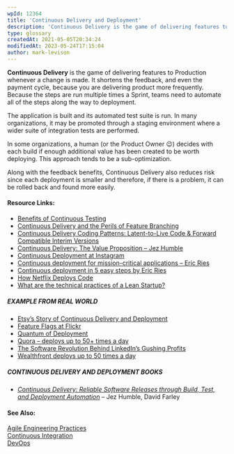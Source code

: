 ```yaml
---
wpId: 12364
title: 'Continuous Delivery and Deployment'
description: 'Continuous Delivery is the game of delivering features to Production whenever a change is made. It shortens the feedback, and even the payment cycle, because you are delivering product more frequently. Because the steps are run multiple times a Sprint, teams need to automate all of the steps along the way to deployment. The application ...'
type: glossary
createdAt: 2021-05-05T20:34:24
modifiedAt: 2023-05-24T17:15:04
author: mark-levison
---
```



**Continuous Delivery** is the game of delivering features to Production whenever a change is made. It shortens the feedback, and even the payment cycle, because you are delivering product more frequently. Because the steps are run multiple times a Sprint, teams need to automate all of the steps along the way to deployment.

The application is built and its automated test suite is run. In many organizations, it may be promoted through a staging environment where a wider suite of integration tests are performed.

In some organizations, a human (or the Product Owner 😉) decides with each build if enough additional value has been created to be worth deploying. This approach tends to be a sub-optimization.

Along with the feedback benefits, Continuous Delivery also reduces risk since each deployment is smaller and therefore, if there is a problem, it can be rolled back and found more easily.

#### Resource Links:

*   [Benefits of Continuous Testing](https://www.infoq.com/news/2015/04/benefits-continuous-testing)
*   [Continuous Delivery and the Perils of Feature Branching](https://continuousdelivery.com/2011/07/on-dvcs-continuous-integration-and-feature-branches/)
*   [Continuous Delivery Coding Patterns: Latent-to-Live Code & Forward Compatible Interim Versions](https://www.infoq.com/articles/continuous-delivery-coding-patterns)
*   [Continuous Delivery: The Value Proposition – Jez Humble](https://www.informit.com/articles/article.aspx?p=1641923)
*   [Continuous Deployment at Instagram](https://engineering.instagram.com/continuous-deployment-at-instagram-1e18548f01d1#.cssk7lhxw)
*   [Continuous deployment for mission-critical applications – Eric Ries](https://www.startuplessonslearned.com/2009/12/continuous-deployment-for-mission.html)
*   [Continuous deployment in 5 easy steps by Eric Ries](http://radar.oreilly.com/2009/03/continuous-deployment-5-eas.html)
*   [How Netflix Deploys Code](https://www.infoq.com/news/2013/06/netflix)
*   [What are the technical practices of a Lean Startup?](https://www.quora.com/What-are-the-technical-practices-of-a-Lean-Startup)

##### EXAMPLE FROM REAL WORLD

*   [Etsy’s Story of Continuous Delivery and Deployment](https://www.slideshare.net/beamrider9/continuous-deployment-at-etsy-a-tale-of-two-approaches)
*   [Feature Flags at Flickr](https://code.flickr.net/2009/12/02/flipping-out/)
*   [Quantum of Deployment](https://codeascraft.com/2010/05/20/quantum-of-deployment/)
*   [Quora – deploys up to 50+ times a day](https://engineering.quora.com/Continuous-Deployment-at-Quora#_=_)
*   [The Software Revolution Behind LinkedIn’s Gushing Profits](https://www.wired.com/2013/04/linkedin-software-revolution/)
*   [Wealthfront deploys up to 50 times a day](https://eng.wealthfront.com/2011/02/22/continuous-deployment-for-data-not-just-services/)

##### CONTINUOUS DELIVERY AND DEPLOYMENT BOOKS

*   [_Continuous Delivery: Reliable Software Releases through Build, Test, and Deployment Automation_](https://www.amazon.com/Continuous-Delivery-Deployment-Automation-Addison-Wesley/dp/0321601912/&tag=notesfromatoo-20/&tag=notesfromatoo-20) – Jez Humble, David Farley

#### See Also:

[Agile Engineering Practices](/glossary/agile-engineering-practices)  
[Continuous Integration](/glossary/continuous-integration)  
[DevOps](/glossary/devops)